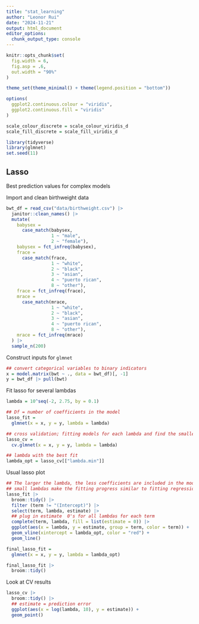 ```yaml
---
title: "stat_learning"
author: "Leonor Rui"
date: "2024-11-21"
output: html_document
editor_options: 
  chunk_output_type: console
---
```


```r
knitr::opts_chunk$set(
  fig.width = 6,
  fig.asp = .6,
  out.width = "90%"
)

theme_set(theme_minimal() + theme(legend.position = "bottom"))

options(
  ggplot2.continuous.colour = "viridis",
  ggplot2.continuous.fill = "viridis"
)

scale_colour_discrete = scale_colour_viridis_d
scale_fill_discrete = scale_fill_viridis_d
```

```r
library(tidyverse)
library(glmnet)
set.seed(11)
```


## Lasso

Best prediction values for complex models

Import and clean birthweight data

```r
bwt_df = read_csv("data/birthweight.csv") |>
  janitor::clean_names() |>
  mutate(
    babysex = 
      case_match(babysex,
                 1 ~ "male",
                 2 ~ "female"),
    babysex = fct_infreq(babysex),
    frace = 
      case_match(frace,
                 1 ~ "white",
                 2 ~ "black",
                 3 ~ "asian",
                 4 ~ "puerto rican",
                 8 ~ "other"),
    frace = fct_infreq(frace),
    mrace = 
      case_match(mrace,
                 1 ~ "white",
                 2 ~ "black",
                 3 ~ "asian",
                 4 ~ "puerto rican",
                 8 ~ "other"),
    mrace = fct_infreq(mrace)
  ) |>
  sample_n(200)
```

Construct inputs for `glmnet`

```r
## convert categorical variables to binary indicators
x = model.matrix(bwt ~ ., data = bwt_df)[, -1]
y = bwt_df |> pull(bwt)
```

Fit lasso for several lambdas

```r
lambda = 10^seq(-2, 2.75, by = 0.1)

## Df = number of coefficients in the model
lasso_fit = 
  glmnet(x = x, y = y, lambda = lambda)

## cross validation; fitting models for each lambda and find the smallest prediction error
lasso_cv = 
  cv.glmnet(x = x, y = y, lambda = lambda)

## lambda with the best fit
lambda_opt = lasso_cv[["lambda.min"]]
```

Usual lasso plot

```r
## The larger the lambda, the less coefficients are included in the model
## small lambdas make the fitting progress similar to fitting regression model
lasso_fit |>
  broom::tidy() |>
  filter (term != "(Intercept)") |>
  select(term, lambda, estimate) |>
  ## plug in estimate  0's for all lambdas for each term
  complete(term, lambda, fill = list(estimate = 0)) |>
  ggplot(aes(x = lambda, y = estimate, group = term, color = term)) +
  geom_vline(xintercept = lambda_opt, color = "red") +
  geom_line()
```

```r
final_lasso_fit = 
  glmnet(x = x, y = y, lambda = lambda_opt)

final_lasso_fit |>
  broom::tidy()
```

Look at CV results

```r
lasso_cv |>
  broom::tidy() |>
  ## estimate = prediction error
  ggplot(aes(x = log(lambda, 10), y = estimate)) +
  geom_point()
```








